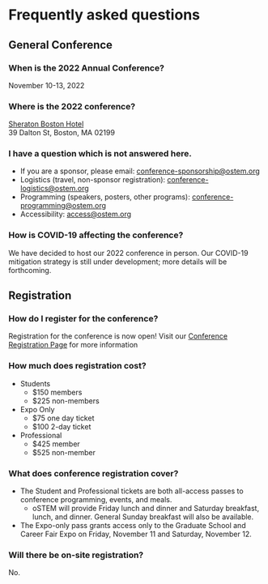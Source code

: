 
<SiteLayout title="Schedule">

# Frequently asked questions

<div className={"faqs"}>

## General Conference
  
### When is the 2022 Annual Conference?
  
November 10-13, 2022
  
### Where is the 2022 conference?
  
[Sheraton Boston Hotel](https://www.marriott.com/en-us/hotels/bosbo-sheraton-boston-hotel/overview/) <br/>
39 Dalton St, Boston, MA 02199
  
### I have a question which is not answered here.
  
 - If you are a sponsor, please email: conference-sponsorship@ostem.org
 - Logistics (travel, non-sponsor registration): conference-logistics@ostem.org
 - Programming (speakers, posters, other programs): conference-programming@ostem.org
 - Accessibility: access@ostem.org
  
### How is COVID-19 affecting the conference?

We have decided to host our 2022 conference in person. Our COVID-19 mitigation strategy is still under development; more details will be forthcoming.

## Registration

### How do I register for the conference?

Registration for the conference is now open! Visit our [Conference Registration Page](https://conference.ostem.org/2022/registration) for more information

### How much does registration cost?
  
 - Students
   - $150 members
   - $225 non-members
 - Expo Only
   - $75 one day ticket
   - $100 2-day ticket
 - Professional
   - $425 member
   - $525 non-member
  
### What does conference registration cover?

- The Student and Professional tickets are both all-access passes to conference programming, events, and meals.
  - oSTEM will provide Friday lunch and dinner and Saturday breakfast, lunch, and dinner. General Sunday breakfast will also be available.
- The Expo-only pass grants access only to the Graduate School and Career Fair Expo on Friday, November 11 and Saturday, November 12.

### Will there be on-site registration?
  
No.

<style jsx>{`
  .faqs :global(h3) {
    font-size: 1.5rem;
  }
`}</style>

</div>

</SiteLayout>
